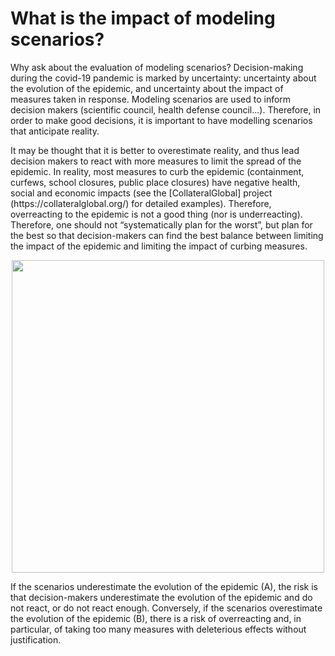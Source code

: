 # What is the impact of modeling scenarios?

Why ask about the evaluation of modeling scenarios? Decision-making during the covid-19 pandemic is marked by uncertainty: uncertainty about the evolution of the epidemic, and uncertainty about the impact of measures taken in response. Modeling scenarios are used to inform decision makers (scientific council, health defense council...). Therefore, in order to make good decisions, it is important to have modelling scenarios that anticipate reality.

It may be thought that it is better to overestimate reality, and thus lead decision makers to react with more measures to limit the spread of the epidemic. In reality, most measures to curb the epidemic (containment, curfews, school closures, public place closures) have negative health, social and economic impacts (see the [CollateralGlobal] project (https://collateralglobal.org/) for detailed examples). Therefore, overreacting to the epidemic is not a good thing (nor is underreacting). Therefore, one should not "systematically plan for the worst", but plan for the best so that decision-makers can find the best balance between limiting the impact of the epidemic and limiting the impact of curbing measures.

<center>

![](images/explication_simulation_enjeu.png){width="500px"}

</center>

If the scenarios underestimate the evolution of the epidemic (A), the risk is that decision-makers underestimate the evolution of the epidemic and do not react, or do not react enough. Conversely, if the scenarios overestimate the evolution of the epidemic (B), there is a risk of overreacting and, in particular, of taking too many measures with deleterious effects without justification.